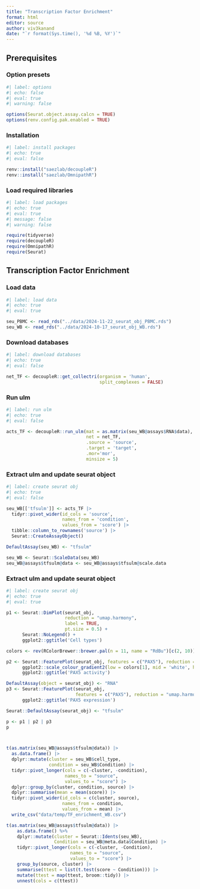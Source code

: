 ```yaml
---
title: "Transcription Factor Enrichment"
format: html
editor: source
author: viv3kanand
date: "`r format(Sys.time(), '%d %B, %Y')`"
---
```


## Prerequisites

### Option presets

```r
#| label: options
#| echo: false
#| eval: true
#| warning: false

options(Seurat.object.assay.calcn = TRUE)
options(renv.config.pak.enabled = TRUE)

```

### Installation

```r
#| label: install packages
#| echo: true
#| eval: false

renv::install("saezlab/decoupleR")
renv::install("saezlab/OmnipathR")

```

### Load required libraries

```r
#| label: load packages
#| echo: true
#| eval: true
#| message: false
#| warning: false

require(tidyverse)
require(decoupleR)
require(OmnipathR)
require(Seurat)

```

## Transcription Factor Enrichment

### Load data

```r
#| label: load data
#| echo: true
#| eval: true

seu_PBMC <- read_rds("../data/2024-11-22_seurat_obj_PBMC.rds")
seu_WB <- read_rds("../data/2024-10-17_seurat_obj_WB.rds")
```

### Download databases

```r
#| label: download databases
#| echo: true
#| eval: false

net_TF <- decoupleR::get_collectri(organism = 'human', 
                                   split_complexes = FALSE)

```

### Run ulm

```r
#| label: run ulm
#| echo: true
#| eval: false

acts_TF <- decoupleR::run_ulm(mat = as.matrix(seu_WB@assays$RNA$data), 
                              net = net_TF, 
                              .source = 'source',
                              .target = 'target',
                              .mor='mor', 
                              minsize = 5)

```

### Extract ulm and update seurat object

```r
#| label: create seurat obj
#| echo: true
#| eval: false

seu_WB[['tfsulm']] <- acts_TF |> 
  tidyr::pivot_wider(id_cols = 'source', 
                     names_from = 'condition',
                     values_from = 'score') |> 
  tibble::column_to_rownames('source') |> 
  Seurat::CreateAssayObject()

DefaultAssay(seu_WB) <- "tfsulm"

seu_WB <- Seurat::ScaleData(seu_WB)
seu_WB@assays$tfsulm@data <- seu_WB@assays$tfsulm@scale.data
```

### Extract ulm and update seurat object

```r
#| label: create seurat obj
#| echo: true
#| eval: true

p1 <- Seurat::DimPlot(seurat_obj, 
                      reduction = "umap.harmony", 
                      label = TRUE, 
                      pt.size = 0.5) + 
      Seurat::NoLegend() + 
      ggplot2::ggtitle('Cell types')

colors <- rev(RColorBrewer::brewer.pal(n = 11, name = "RdBu")[c(2, 10)])

p2 <- Seurat::FeaturePlot(seurat_obj, features = c("PAX5"), reduction = "umap.harmony") + 
      ggplot2::scale_colour_gradient2(low = colors[1], mid = 'white', high = colors[2]) +
      ggplot2::ggtitle('PAX5 activity')

DefaultAssay(object = seurat_obj) <- "RNA"
p3 <- Seurat::FeaturePlot(seurat_obj, 
                          features = c("PAX5"), reduction = "umap.harmony") + 
      ggplot2::ggtitle('PAX5 expression')

Seurat::DefaultAssay(seurat_obj) <- "tfsulm"

p <- p1 | p2 | p3
p



t(as.matrix(seu_WB@assays$tfsulm@data)) |> 
  as.data.frame() |> 
  dplyr::mutate(cluster = seu_WB$cell_type,
                condition = seu_WB$Condition) |> 
  tidyr::pivot_longer(cols = c(-cluster, -condition), 
                      names_to = "source", 
                      values_to = "score") |> 
  dplyr::group_by(cluster, condition, source) |> 
  dplyr::summarise(mean = mean(score)) |>
  tidyr::pivot_wider(id_cols = c(cluster, source),
                     names_from = condition,
                     values_from = mean) |> 
  write_csv("data/temp/TF_enrichment_WB.csv")
```


```r
t(as.matrix(seu_WB@assays$tfsulm@data)) |> 
    as.data.frame() %>%
    dplyr::mutate(cluster = Seurat::Idents(seu_WB),
                  Condition = seu_WB@meta.data$Condition) |> 
    tidyr::pivot_longer(cols = c(-cluster, -Condition), 
                        names_to = "source", 
                        values_to = "score") |> 
    group_by(source, cluster) |> 
    summarise(ttest = list(t.test(score ~ Condition))) |> 
    mutate(ttest = map(ttest, broom::tidy)) |> 
    unnest(cols = c(ttest))
```











